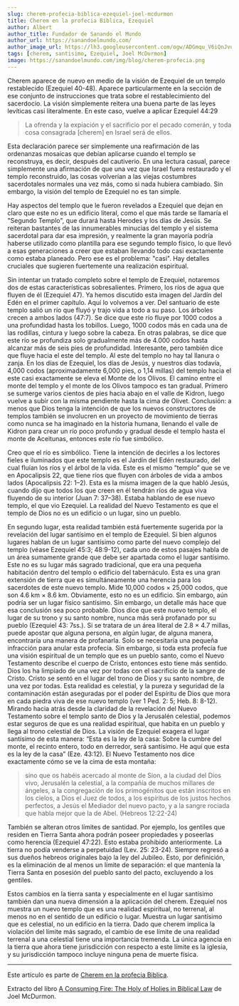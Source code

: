 ```yaml
---
slug: cherem-profecia-biblica-ezequiel-joel-mcdurmon
title: Cherem en la profecia Biblica, Ezequiel
author: Albert
author_title: Fundador de Sanando el Mundo
author_url: https://sanandoelmundo.com/
author_image_url: https://lh3.googleusercontent.com/ogw/ADGmqu_V6iQnJvuIOUFQJ8ebZQW6vvBd8lk0fipmF92Z
tags: [cherem, santisimo, Ezequiel, Joel McDurmon]
image: https://sanandoelmundo.com/img/blog/cherem-profecia.png
---
```




<Redirect to="/articles/cherem-en-la-profecia-biblica" />


Cherem aparece de nuevo en medio de la visión de Ezequiel de un templo restablecido (Ezequiel 40-48). Aparece particularmente en la sección de ese conjunto de instrucciones que trata sobre el restablecimiento del sacerdocio. La visión simplemente reitera una buena parte de las leyes levíticas casi literalmente. En este caso, vuelve a aplicar Ezequiel 44:29

> La ofrenda y la expiación y el sacrificio por el pecado comerán, y toda cosa consagrada [cherem] en Israel será de ellos.

<!--truncate-->

Esta declaración parece ser simplemente una reafirmación de las ordenanzas mosaicas que debían aplicarse cuando el templo se reconstruya, es decir, después del cautiverio. En una lectura casual, parece simplemente una afirmación de que una vez que Israel fuera restaurado y el templo reconstruido, las cosas volverían a las viejas costumbres sacerdotales normales una vez más, como si nada hubiera cambiado. Sin embargo, la visión del templo de Ezequiel no es tan simple.

Hay aspectos del templo que le fueron revelados a Ezequiel que dejan en claro que este no es un edificio literal, como el que más tarde se llamaría el "Segundo Templo", que durará hasta Herodes y los días de Jesús. Se reiteran bastantes de las innumerables minucias del templo y el sistema sacerdotal para dar esa impresión, y realmente la gran mayoría podría haberse utilizado como plantilla para ese segundo templo físico, lo que llevó a esas generaciones a creer que estaban llevando todo casi exactamente como estaba planeado. Pero ese es el problema: "casi". Hay detalles cruciales que sugieren fuertemente una realización espiritual.

Sin intentar un tratado completo sobre el templo de Ezequiel, notaremos dos de estas características sobresalientes. Primero, los ríos de agua que fluyen de él (Ezequiel 47). Ya hemos discutido esta imagen del Jardín del Edén en el primer capítulo. Aquí lo volvemos a ver. Del santuario de este templo salió un río que fluyó y trajo vida a todo a su paso. Los árboles crecen a ambos lados (47:7). Se dice que este río fluye por 1000 codos a una profundidad hasta los tobillos. Luego, 1000 codos más en cada una de las rodillas, cintura y luego sobre la cabeza. En otras palabras, se dice que este río se profundiza solo gradualmente más de 4.000 codos hasta alcanzar más de seis pies de profundidad. Interesante, pero también dice que fluye hacia el este del templo. Al este del templo no hay tal llanura o zanja. En los días de Ezequiel, los días de Jesús, y nuestros días todavía, 4,000 codos (aproximadamente 6,000 pies, o 1,14 millas) del templo hacia el este casi exactamente se eleva el Monte de los Olivos. El camino entre el monte del templo y el monte de los Olivos tampoco es tan gradual. Primero se sumerge varios cientos de pies hacia abajo en el valle de Kidron, luego vuelve a subir con la misma pendiente hasta la cima de Olivet. Conclusión: a menos que Dios tenga la intención de que los nuevos constructores de templos también se involucren en un proyecto de movimiento de tierras como nunca se ha imaginado en la historia humana, llenando el valle de Kidron para crear un río poco profundo y gradual desde el templo hasta el monte de Aceitunas, entonces este río fue simbólico.

Creo que el río es simbólico. Tiene la intención de decirles a los lectores fieles e iluminados que este templo es el Jardín del Edén restaurado, del cual fluían los ríos y el árbol de la vida. Este es el mismo “templo” que se ve en Apocalipsis 22, que tiene ríos que fluyen con árboles de vida a ambos lados (Apocalipsis 22: 1–2). Esta es la misma imagen de la que habló Jesús, cuando dijo que todos los que creen en él tendrán ríos de agua viva fluyendo de su interior (Juan 7: 37–38). Estaba hablando de ese nuevo templo, el que vio Ezequiel. La realidad del Nuevo Testamento es que el templo de Dios no es un edificio o un lugar, sino un pueblo.

En segundo lugar, esta realidad también está fuertemente sugerida por la revelación del lugar santísimo en el templo de Ezequiel. Si bien algunos lugares hablan de un lugar santísimo como parte del nuevo complejo del templo (véase Ezequiel 45:3; 48:9-12), cada uno de estos pasajes habla de un área sumamente grande que debe ser apartada como el lugar santísimo. Este no es su lugar más sagrado tradicional, que era una pequeña habitación dentro del templo o edificio del tabernáculo. Esta es una gran extensión de tierra que es simultáneamente una herencia para los sacerdotes de este nuevo templo. Mide 10,000 codos × 25,000 codos, que son 4.6 km × 8.6 km. Obviamente, esto no es un edificio. Sin embargo, aún podría ser un lugar físico santísimo. Sin embargo, un detalle más hace que esa conclusión sea poco probable. Dios dice que este nuevo templo, el lugar de su trono y su santo nombre, nunca más será profanado por su pueblo (Ezequiel 43: 7ss.). Si se tratara de un área literal de 2.8 × 4.7 millas, puede apostar que alguna persona, en algún lugar, de alguna manera, encontraría una manera de profanarla. Solo se necesitaría una pequeña infracción para anular esta profecía. Sin embargo, si toda esta profecía fue una visión espiritual de un templo que es un pueblo santo, como el Nuevo Testamento describe el cuerpo de Cristo, entonces esto tiene más sentido. Dios los ha limpiado de una vez por todas con el sacrificio de la sangre de Cristo. Cristo se sentó en el lugar del trono de Dios y su santo nombre, de una vez por todas. Esta realidad es celestial, y la pureza y seguridad de la contaminación están aseguradas por el poder del Espíritu de Dios que mora en cada piedra viva de ese nuevo templo (ver 1 Ped. 2: 5; Heb. 8: 8-12). Mirando hacia atrás desde la claridad de la revelación del Nuevo Testamento sobre el templo santo de Dios y la Jerusalén celestial, podemos estar seguros de que es una realidad espiritual, que habita en un pueblo y llega al trono celestial de Dios. La visión de Ezequiel exagera el lugar santísimo de esta manera: “Esta es la ley de la casa: Sobre la cumbre del monte, el recinto entero, todo en derredor, será santísimo. He aquí que esta es la ley de la casa” (Eze. 43:12). El Nuevo Testamento nos dice exactamente cómo se ve la cima de esta montaña:

> sino que os habéis acercado al monte de Sion, a la ciudad del Dios vivo, Jerusalén la celestial, a la compañía de muchos millares de ángeles, a la congregación de los primogénitos que están inscritos en los cielos, a Dios el Juez de todos, a los espíritus de los justos hechos perfectos, a Jesús el Mediador del nuevo pacto, y a la sangre rociada que habla mejor que la de Abel. (Hebreos 12:22-24)

También se alteran otros límites de santidad. Por ejemplo, los gentiles que residen en Tierra Santa ahora podrán poseer propiedades y poseerlas como herencia (Ezequiel 47:22). Esto estaba prohibido anteriormente. La tierra no podía venderse a perpetuidad (Lev. 25: 23-24). Siempre regresó a sus dueños hebreos originales bajo la ley del Jubileo. Esto, por definición, es la eliminación de al menos un límite de separación: el que mantenía la Tierra Santa en posesión del pueblo santo del pacto, excluyendo a los gentiles.

Estos cambios en la tierra santa y especialmente en el lugar santísimo también dan una nueva dimensión a la aplicación del cherem. Ezequiel nos muestra un nuevo templo que es una realidad espiritual, no terrenal, al menos no en el sentido de un edificio o lugar. Muestra un lugar santísimo que es celestial, no un edificio en la tierra. Dado que cherem implica la violación del límite más sagrado, el cambio de ese límite de una realidad terrenal a una celestial tiene una importancia tremenda. La única agencia en la tierra que ahora tiene jurisdicción con respecto a este límite es la iglesia, y su jurisdicción tampoco incluye ninguna pena de muerte física.

------------

Este artículo es parte de [Cherem en la profecia Biblica](/blog/cherem-profecia-biblica-joel-mcdurmon).

<div className="alert alert--secondary" role="info">
  Extracto del libro <a href="https://www.amazon.com/Consuming-Fire-Holy-Holies-Biblical/dp/1078311242">A Consuming Fire: The Holy of Holies in Biblical Law</a> de Joel McDurmon.
</div>